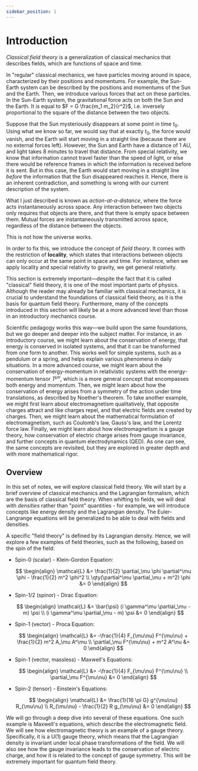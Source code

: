 ```yaml
---
sidebar_position: 1
---
```




# Introduction

*Classical field theory* is a generalization of classical mechanics that describes fields, which are functions of space and time.

In "regular" classical mechanics, we have particles moving around in space, characterized by their positions and momentums.
For example, the Sun-Earth system can be described by the positions and momentums of the Sun and the Earth.
Then, we introduce various forces that act on these particles. In the Sun-Earth system, the gravitational force acts on both the Sun and the Earth.
It is equal to $F = G \frac{m_1 m_2}{r^2}$, i.e. inversely proportional to the square of the distance between the two objects.

Suppose that the Sun mysteriously disappears at some point in time $t_0$.
Using what we know so far, we would say that at exactly $t_0$, the force would vanish, and the Earth will start moving in a straight line (because there are no external forces left).
However, the Sun and Earth have a distance of $1 \text{ AU}$, and light takes $8$ minutes to travel that distance.
From special relativity, we know that information cannot travel faster than the speed of light, or else there would be reference frames in which the information is received before it is sent.
But in this case, the Earth would start moving in a straight line *before* the information that the Sun disappeared reaches it.
Hence, there is an inherent contradiction, and something is wrong with our current description of the system.

What I just described is known as *action-at-a-distance*, where the force acts instantaneously across space.
Any interaction between two objects only requires that objects are there, and that there is empty space between them.
Mutual forces are instantaneously transmitted across space, regardless of the distance between the objects.

This is not how the universe works.

In order to fix this, we introduce the concept of *field theory*.
It comes with the restriction of **locality**, which states that interactions between objects can only occur at the same point in space and time.
For instance, when we apply locality and special relativity to gravity, we get general relativity.

This section is extremely important—despite the fact that it is called "classical" field theory, it is one of the most important parts of physics.
Although the reader may already be familiar with classical mechanics, it is crucial to understand the foundations of classical field theory, as it is the basis for quantum field theory.
Furthermore, many of the concepts introduced in this section will likely be at a more advanced level than those in an introductory mechanics course.

Scientific pedagogy works this way—we build upon the same foundations, but we go deeper and deeper into the subject matter.
For instance, in an introductory course, we might learn about the conservation of energy, that energy is conserved in isolated systems, and that it can be transformed from one form to another.
This works well for simple systems, such as a pendulum or a spring, and helps explain various phenomena in daily situations.
In a more advanced course, we might learn about the conservation of energy-momentum in relativistic systems with the energy-momentum tensor $T^{\mu\nu}$, which is a more general concept that encompasses both energy and momentum.
Then, we might learn about how the conservation of energy arises from a symmetry of the action under time translations, as described by Noether's theorem.
To take another example, we might first learn about electromagnetism qualitatively, that opposite charges attract and like charges repel, and that electric fields are created by charges.
Then, we might learn about the mathematical formulation of electromagnetism, such as Coulomb's law, Gauss's law, and the Lorentz force law.
Finally, we might learn about how electromagnetism is a gauge theory, how conservation of electric charge arises from gauge invariance, and further concepts in quantum electrodynamics (QED).
As one can see, the same concepts are revisited, but they are explored in greater depth and with more mathematical rigor.

## Overview

In this set of notes, we will explore classical field theory.
We will start by a brief overview of classical mechanics and the Lagrangian formalism, which are the basis of classical field theory.
When whifting to fields, we will deal with *densities* rather than "point" quantities - for example, we will introduce concepts like energy density and the Lagrangian density.
The Euler-Langrange equations will be generalized to be able to deal with fields and densities.

A specific "field theory" is defined by its Lagrangian density.
Hence, we will explore a few examples of field theories, such as the following, based on the spin of the field:

- Spin-0 (scalar) - Klein-Gordon Equation:

    $$
    \begin{align}
    \mathcal{L} &= \frac{1}{2} \partial_\mu \phi \partial^\mu \phi - \frac{1}{2} m^2 \phi^2 \\
    \qty(\partial^\mu \partial_\mu + m^2) \phi &= 0
    \end{align}
    $$
- Spin-1/2 (spinor) - Dirac Equation:

    $$
    \begin{align}
    \mathcal{L} &= \bar{\psi} (i \gamma^\mu \partial_\mu - m) \psi \\
    (i \gamma^\mu \partial_\mu - m) \psi &= 0
    \end{align}
    $$
- Spin-1 (vector) - Proca Equation:

    $$
    \begin{align}
    \mathcal{L} &= -\frac{1}{4} F_{\mu\nu} F^{\mu\nu} + \frac{1}{2} m^2 A_\mu A^\mu \\
    \partial_\mu F^{\mu\nu} + m^2 A^\nu &= 0
    \end{align}
    $$
- Spin-1 (vector, massless) - Maxwell's Equations:

    $$
    \begin{align}
    \mathcal{L} &= -\frac{1}{4} F_{\mu\nu} F^{\mu\nu} \\
    \partial_\mu F^{\mu\nu} &= 0
    \end{align}
    $$
- Spin-2 (tensor) - Einstein's Equations:

    $$
    \begin{align}
    \mathcal{L} &= \frac{1}{16 \pi G} g^{\mu\nu} R_{\mu\nu} \\
    R_{\mu\nu} - \frac{1}{2} R g_{\mu\nu} &= 0
    \end{align}
    $$

We will go through a deep dive into several of these equations.
One such example is Maxwell's equations, which describe the electromagnetic field.
We will see how electromagnetic theory is an example of a gauge theory.
Specifically, it is a $\text{U}(1)$ gauge theory, which means that the Lagrangian density is invariant under local phase transformations of the field.
We will also see how the gauge invariance leads to the conservation of electric charge, and how it is related to the concept of gauge symmetry.
This will be extremely important for quantum field theory.
